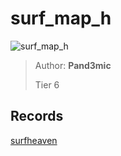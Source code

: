 
# surf_map_h

![surf_map_h](https://raw.githubusercontent.com/Sayt123/SurfMapPics/Maps-and-bonuses/csgo/surf_map_h.jpg)

> Author: **Pand3mic**
>
> Tier 6

## Records

[surfheaven](https://surfheaven.eu/map/surf_map_h)
